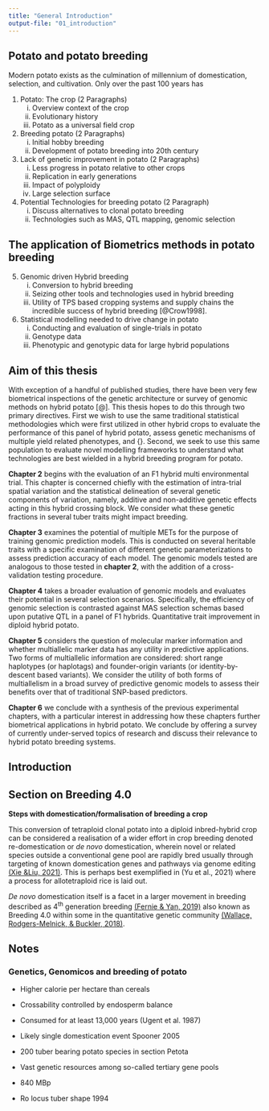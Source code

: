 ```yaml
---
title: "General Introduction"
output-file: "01_introduction"
---
```


## Potato and potato breeding

Modern potato exists as the culmination of millennium of domestication, selection, and cultivation. Only over the past 100 years has 

1. Potato: The crop (2 Paragraphs)
    i) Overview context of the crop
    ii) Evolutionary history
    iii) Potato as a universal field crop
    
2. Breeding potato (2 Paragraphs)
    i) Initial hobby breeding
    ii) Development of potato breeding into 20th century

3. Lack of genetic improvement in potato (2 Paragraphs)
    i) Less progress in potato relative to other crops
    ii) Replication in early generations
    iii) Impact of polyploidy
    iv) Large selection surface

4. Potential Technologies for breeding potato (2 Paragraph)
    i) Discuss alternatives to clonal potato breeding
    ii) Technologies such as MAS, QTL mapping, genomic selection


## The application of Biometrics methods in potato breeding

5. Genomic driven Hybrid breeding
    i) Conversion to hybrid breeding
    ii) Seizing other tools and technologies used in hybrid breeding
    iii) Utility of TPS based cropping systems and supply chains
the incredible success of hybrid breeding [@Crow1998].

6. Statistical modelling needed to drive change in potato
    i) Conducting and evaluation of single-trials in potato
    ii) Genotype data
    iii) Phenotypic and genotypic data for large hybrid populations

## Aim of this thesis

With exception of a handful of published studies, there have been very few biometrical inspections of the genetic architecture or survey of genomic methods on hybrid potato [@]. This thesis hopes to do this through two primary directives. First we wish to use the same traditional statistical methodologies which were first utilized in other hybrid crops to evaluate the performance of this panel of hybrid potato, assess genetic mechanisms of multiple yield related phenotypes, and {}. Second, we seek to use this same population to evaluate novel modelling frameworks to understand what technologies are best wielded in a hybrid breeding program for potato.

**Chapter 2** begins with the evaluation of an F1 hybrid multi environmental trial. This chapter is concerned chiefly with the estimation of intra-trial spatial variation and the statistical delineation of several genetic components of variation, namely, additive and non-additive genetic effects acting in this hybrid crossing block. We consider what these genetic fractions in several tuber traits might impact breeding.

**Chapter 3** examines the potential of multiple METs for the purpose of training genomic prediction models. This is conducted on several heritable traits with a specific examination of different genetic parameterizations to assess prediction accuracy of each model. The genomic models tested are analogous to those tested in **chapter 2**, with the addition of a cross-validation testing procedure.

**Chapter 4** takes a broader evaluation of genomic models and evaluates their potential in several selection scenarios. Specifically, the efficiency of genomic selection is contrasted against MAS selection schemas based upon putative QTL in a panel of F1 hybrids. Quantitative trait improvement in diploid hybrid potato.

**Chapter 5** considers the question of molecular marker information and whether multiallelic marker data has any utility in predictive applications. Two forms of multiallelic information are considered: short range haplotypes (or haplotags) and founder-origin variants (or identity-by-descent based variants). We consider the utility of both forms of multiallelism in a broad survey of predictive genomic models to assess their benefits over that of traditional SNP-based predictors.

**Chapter 6** we conclude with a synthesis of the previous experimental chapters, with a particular interest in addressing how these chapters further biometrical applications in hybrid potato. We conclude by offering a survey of currently under-served topics of research and discuss their relevance to hybrid potato breeding systems.

::: {.content-hidden}
# Introduction


## Section on Breeding 4.0

__Steps with domestication/formalisation of breeding a crop__

This conversion of tetraploid clonal potato into a diploid inbred-hybrid crop can be considered a realisation of a wider effort in crop breeding denoted re-domestication or _de novo_ domestication, wherein novel or related species outside a conventional gene pool are rapidly bred usually through targeting of known domestication genes and pathways via genome editing [(Xie &Liu, 2021)](https://academic.oup.com/nsr/article/8/4/nwab033/6152298). This is perhaps best exemplified in (Yu et al., 2021) where a process for allotetraploid rice is laid out. 

_De novo_ domestication itself is a facet in a larger movement in breeding described as 4^th^ generation breeding [(Fernie & Yan, 2019)](https://www.sciencedirect.com/science/article/pii/S1674205219301297) also known as Breeding 4.0 within some in the quantitative genetic community [(Wallace, Rodgers-Melnick, & Buckler, 2018)](https://www.researchgate.net/profile/Jason-Wallace-6/publication/328085929_On_the_Road_to_Breeding_40_Unraveling_the_Good_the_Bad_and_the_Boring_of_Crop_Quantitative_Genomics/links/602bca0392851c4ed577af51/On-the-Road-to-Breeding-40-Unraveling-the-Good-the-Bad-and-the-Boring-of-Crop-Quantitative-Genomics.pdf).

## Notes

### Genetics, Genomicos and breeding of potato

 - Higher calorie per hectare than cereals
 - Crossability controlled by endosperm balance 
 - Consumed for at least 13,000 years (Ugent et al. 1987)
 - Likely single domestication event Spooner 2005
 - 200 tuber bearing potato species in section Petota
 - Vast genetic resources among so-called tertiary gene pools
 
 
 - 840 MBp
 - Ro locus tuber shape 1994
 

:::

